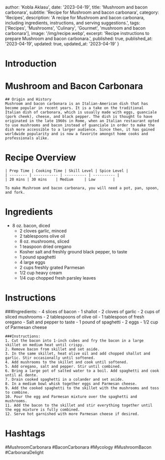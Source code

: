 
  author: 'Kobla Aklasu',
  date: '2023-04-19',
  title: 'Mushroom and bacon carbonara',
  subtitle: 'Recipe for Mushroom and bacon carbonara',
  category: 'Recipes',
  description: 'A recipe for Mushroom and bacon carbonara, including ingredients, instructions, and serving suggestions.',
  tags: ['Recipes', 'Mushrooms', 'Culinary', 'Gourmet', 'mushroom and bacon carbonara'],
  image: '/img/recipe.webp',
  excerpt: 'Recipe instructions to prepare Mushroom and bacon carbonara.',
  published: true,
  published_at: '2023-04-19',
  updated: true,
  updated_at: '2023-04-19'
}


  # Introduction

# Mushroom and Bacon Carbonara
    
    ## Origin and History
    Mushroom and bacon carbonara is an Italian-American dish that has become popular in recent years. It is a take on the traditional Italian dish of carbonara, which is usually made with eggs, guanciale (pork cheek), cheese, and black pepper. The dish is thought to have originated in the late 1960s in Rome, when an Italian restaurant opted to use mushrooms and bacon instead of guanciale in order to make the dish more accessible to a larger audience. Since then, it has gained worldwide popularity and is now a favorite amongst home cooks and professionals alike.

# Recipe Overview

    | Prep Time | Cooking Time | Skill Level | Spice Level |
    | -------- | ----------- | ---------- | ---------- |
    | 20 mins | 30 mins    | Medium     | Low        |
    
    To make Mushroom and bacon carbonara, you will need a pot, pan, spoon, and fork.

# Ingredients

- 8 oz. bacon, diced
    - 2 cloves garlic, minced
    - 2 tablespoons olive oil
    - 8 oz. mushrooms, sliced
    - 1 teaspoon dried oregano
    - Kosher salt and freshly ground black pepper, to taste
    - 1 pound spaghetti
    - 4 large eggs
    - 2 cups freshly grated Parmesan
    - 1/2 cup heavy cream
    - 1/4 cup chopped fresh parsley leaves

# Instructions

###Ingredients: 
    - 4 slices of bacon 
    - 1 shallot 
    - 2 cloves of garlic 
    - 2 cups of sliced mushrooms 
    - 2 tablespoons of olive oil 
    - 1 tablespoon of fresh oregano 
    - Salt and pepper to taste 
    - 1 pound of spaghetti 
    - 2 eggs 
    - 1/2 cup of Parmesan cheese 
    
    ###Instructions: 
    1. Cut the bacon into 1-inch cubes and fry the bacon in a large skillet on medium heat until crispy.
    2. Remove bacon from skillet and set aside.
    3. In the same skillet, heat olive oil and add chopped shallot and garlic. Stir occasionally until softened.
    4. Add mushrooms to the skillet and cook until softened.
    5. Add oregano, salt and pepper. Stir until combined.
    6. Bring a large pot of salted water to a boil. Add spaghetti and cook until al dente.
    7. Drain cooked spaghetti in a colander and set aside.
    8. In a medium bowl whisk together eggs and Parmesan cheese.
    9. Add the cooked spaghetti to the skillet with the mushrooms and toss to combine.
    10. Pour the egg and Parmesan mixture over the spaghetti and mushrooms.
    11. Add the bacon to the skillet and stir everything together until the egg mixture is fully combined.
    12. Serve hot garnished with more Parmesan cheese if desired.

# Hashtags

#MushroomCarbonara #BaconCarbonara #Mycology #MushroomBacon #CarbonaraDelight



